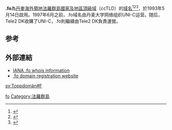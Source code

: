 {{expand English|time=2018-04-01T09:21:42+00:00}}
'''.fo'''為[[丹麦|丹麥]][[境外領|海外領地]][[法罗群岛|法羅群島]][[國家及地區頂級域|國家及地區頂級域]]（ccTLD）的[[域名|域名]]<ref>{{Cite book|title=常用电脑词语速查手册|last=何弘主编|first=|publisher=西安：西安出版社|date=2000-07|isbn=7-80594-644-2|location=|pages=201-202}}</ref><ref>{{Cite book|title=英德汉广播电视技术词典|last=（德）赫伯特·蒂尔曼（Herbert Tillmann）编；梁瑛等译|first=|publisher=北京：中国广播电视出版社|year=2002|isbn=7-5043-3793-5|location=|pages=440-442}}</ref><ref>{{Cite book|title=大学计算机基础|last=刘丕娥主编|first=|publisher=哈尔滨：哈尔滨工业大学出版社|year=2010|isbn=978-7-5603-3056-3|location=|pages=342-345}}</ref>，於1993年5月14日啟用。1997年6月之前，.fo域名由丹麦大学网络组织UNI-C运营。随后，Tele2 DK收購了UNI-C，.fo則繼續由Tele2 DK負責運營。

== 参考 ==
{{reflist}}

== 外部連結 ==

* [http://www.iana.org/root-whois/fo.htm IANA .fo whois information]{{Wayback|url=http://www.iana.org/root-whois/fo.htm |date=20071023155506 }}
* [http://www.nic.fo/ .fo domain registration website]{{Wayback|url=http://www.nic.fo/ |date=20190112095016 }}

{{CcTLD}}
{{网络小作品}}

[[Category:國家及地區頂級域|fo]]
[[Category:法羅群島|Category:法羅群島]]

[[sv:Toppdomän#F|sv:Toppdomän#F]]